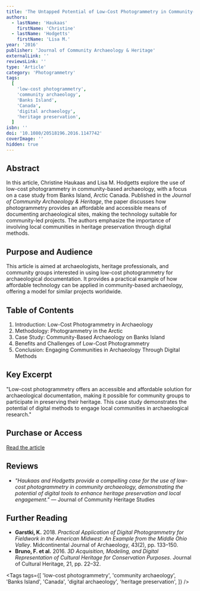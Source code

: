 ```yaml
---
title: 'The Untapped Potential of Low-Cost Photogrammetry in Community-Based Archaeology: A Case Study from Banks Island, Arctic Canada'
authors:
  - lastName: 'Haukaas'
    firstName: 'Christine'
  - lastName: 'Hodgetts'
    firstName: 'Lisa M.'
year: '2016'
publisher: 'Journal of Community Archaeology & Heritage'
externalLink: ''
reviewsLink: ''
type: 'Article'
category: 'Photogrammetry'
tags:
  [
    'low-cost photogrammetry',
    'community archaeology',
    'Banks Island',
    'Canada',
    'digital archaeology',
    'heritage preservation',
  ]
isbn: ''
doi: '10.1080/20518196.2016.1147742'
coverImage: ''
hidden: true
---
```


## Abstract

In this article, Christine Haukaas and Lisa M. Hodgetts explore the use of low-cost photogrammetry in community-based archaeology, with a focus on a case study from Banks Island, Arctic Canada. Published in the _Journal of Community Archaeology & Heritage_, the paper discusses how photogrammetry provides an affordable and accessible means of documenting archaeological sites, making the technology suitable for community-led projects. The authors emphasize the importance of involving local communities in heritage preservation through digital methods.

## Purpose and Audience

This article is aimed at archaeologists, heritage professionals, and community groups interested in using low-cost photogrammetry for archaeological documentation. It provides a practical example of how affordable technology can be applied in community-based archaeology, offering a model for similar projects worldwide.

## Table of Contents

1. Introduction: Low-Cost Photogrammetry in Archaeology
2. Methodology: Photogrammetry in the Arctic
3. Case Study: Community-Based Archaeology on Banks Island
4. Benefits and Challenges of Low-Cost Photogrammetry
5. Conclusion: Engaging Communities in Archaeology Through Digital Methods

## Key Excerpt

"Low-cost photogrammetry offers an accessible and affordable solution for archaeological documentation, making it possible for community groups to participate in preserving their heritage. This case study demonstrates the potential of digital methods to engage local communities in archaeological research."

## Purchase or Access

[Read the article](https://www.tandfonline.com/doi/full/10.1080/20518196.2016.1147742)

## Reviews

- _"Haukaas and Hodgetts provide a compelling case for the use of low-cost photogrammetry in community archaeology, demonstrating the potential of digital tools to enhance heritage preservation and local engagement."_ — Journal of Community Heritage Studies

## Further Reading

- **Garstki, K.** 2018. _Practical Application of Digital Photogrammetry for Fieldwork in the American Midwest: An Example from the Middle Ohio Valley_. Midcontinental Journal of Archaeology, 43(2), pp. 133–150.
- **Bruno, F. et al.** 2016. _3D Acquisition, Modeling, and Digital Representation of Cultural Heritage for Conservation Purposes_. Journal of Cultural Heritage, 21, pp. 22–32.

<Tags
  tags={[
    'low-cost photogrammetry',
    'community archaeology',
    'Banks Island',
    'Canada',
    'digital archaeology',
    'heritage preservation',
  ]}
/>
